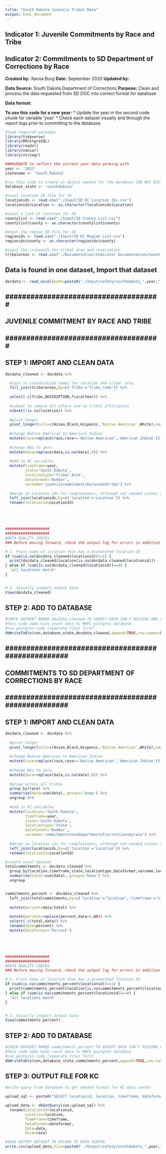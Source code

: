 ```yaml
---
title: "South Dakota Juvenile Tribal Data"
output: html_document
---
```


## Indicator 1: Juvenile Commitments by Race and Tribe
## Indicator 2: Commitments to SD Department of Corrections by Race

**Created by:** Xanna Burg
**Date:** September 2020
**Updated by:**

**Data Source:** South Dakota Department of Corrections
**Purpose:** Clean and process the data requested from SD DOC into correct format for database

**Data format:** 


**To use this code for a new year:**
* Update the year in the second code chunk for variable 'year'
* Check each dataset visually and through the report logs prior to committing to the database.


```r
#load required packages
library(tidyverse)
library(RPostgreSQL)
library(readxl)
library(naniar)
library(stringr)
```


```r
####UPDATE to reflect the current year data working with
year <- '2023'
statename <- 'South Dakota'

#run this code to create an object needed for the database (DO NOT EDIT)
database_state <- 'southdakota'

#input location ID file for SD
locationids <- read.csv("./Input/SD KC Location IDs.csv")
locationids$Location <- as.character(locationids$Location)

#input a list of counties for SD
countylist <- read.csv("./Input/SD County List.csv")
countylist$county <- as.character(countylist$county)

#input the region ID file for SD
regionids <- read.csv("./Input/SD KC Region List.csv")
regionids$county <- as.character(regionids$county)

#input the crosswalk for tribal area and reservation
tribalareas <- read.csv("./Documentation/Indicator Documentation/South Dakota Data Requests/southdakota_tribalareareservationcrosswalk.csv")
```

## Data is found in one dataset, Import that dataset
```r
docdata <- read_excel(path=paste0("./Input/safety/southdakota_",year,"_juvenilecommitmentsbyraceandtribe.xlsx")) 
```



## ##################################### ##
## JUVENILE COMMITMENT BY RACE AND TRIBE ##
## ##################################### ##

## STEP 1: IMPORT AND CLEAN DATA
```r
docdata_cleaned <- docdata %>%

  #join in standardized names for location and tribal area
  full_join(tribalareas,by=c('Tribe'='Tribe_code')) %>%
  
  select(-c(Tribe,DESCRIPTION,fiscalYear)) %>%
  
  #subset to remove all others and no tribal affiliation
  subset(!is.na(location)) %>%
  
  #pivot longer
  pivot_longer(cols=c(Asian,Black,Hispanic,`Native American`,White),names_to='race',values_to='data') %>%
  
  #change Native American to American Indian
  mutate(race=replace(race,race=='Native American','American Indian')) %>%
  
  #change NAs to zero
  mutate(data=replace(data,is.na(data),0)) %>%
  
  #add in KC variables
  mutate(timeframe=year,
         state='South Dakota',
         locationtype='Tribal Area',
         dataformat='Number',
         varname='juvenilecommitmentsbyraceandtribe') %>%
  
  #merge in location ids for completeness, although not needed unless adding to KC
  left_join(locationids,by=c('location'='Location')) %>%
  rename(locationid=LocationId)





####################
####################
#DATA QUALITY CHECKS
### Before moving forward, check the output log for errors in addition to checking specifically for these quality checks

# 1. Print name of location that has a mismatched location ID
if (sum(is.na(docdata_cleaned$locationid))>=1) {
  print(docdata_cleaned$location[is.na(docdata_cleaned$locationid)])
} else if (sum(is.na(docdata_cleaned$locationid))==0) {
  'all locations match'
}


# 2. Visually inspect output data
View(docdata_cleaned)
```

## STEP 2: ADD TO DATABASE
```r
#CHECK DATASET NAMED docdata_cleaned TO VERIFY DATA ISN'T MISSING AND APPEARS CORRECT
#this code adds kids count data to MBPC postgres database
#run postgres code (separate file) first
dbWriteTable(con,database_state,docdata_cleaned,append=TRUE,row.names=FALSE)
```




## ################################################### ##
## COMMITMENTS TO SD DEPARTMENT OF CORRECTIONS BY RACE ##
## ################################################### ##

## STEP 1: IMPORT AND CLEAN DATA
```r
docdata_cleaned <- docdata %>%
  
  #pivot longer
  pivot_longer(cols=c(Asian,Black,Hispanic,`Native American`,White),names_to='race',values_to='data') %>%
  
  #change Native American to American Indian
  mutate(race=replace(race,race=='Native American','American Indian')) %>%
  
  #change NAs to zero
  mutate(data=replace(data,is.na(data),0)) %>%
  
  #group across all tribes
  group_by(race) %>%
  summarise(data=sum(data),.groups='keep') %>%
  ungroup %>%
  
  #add in KC variables
  mutate(location='South Dakota',
         timeframe=year,
         state='South Dakota',
         locationtype='State',
         dataformat='Number',
         varname='commitmentstosddepartmentofcorrectionsbyrace') %>%
  
  #merge in location ids for completeness, although not needed unless adding to KC
  left_join(locationids,by=c('location'='Location')) %>%
  rename(locationid=LocationId)

#create total dataset
totalcommitments <- docdata_cleaned %>%
  group_by(location,timeframe,state,locationtype,dataformat,varname,locationid) %>%
  summarise(total=sum(data),.groups='keep') %>%
  ungroup 


commitments_percent <- docdata_cleaned %>%
  left_join(totalcommitments,by=c('location'='location','timeframe'='timeframe','state'='state','locationtype'='locationtype','dataformat'='dataformat','varname'='varname','locationid'='locationid')) %>%
  
  mutate(percent=data/total) %>%
  
  mutate(percent=replace(percent,data<4,NA)) %>%
  select(-c(total,data)) %>%
  rename(data=percent) %>%
  mutate(dataformat='Percent')





####################
####################
#DATA QUALITY CHECKS
### Before moving forward, check the output log for errors in addition to checking specifically for these quality checks

# 1. Print name of location that has a mismatched location ID
if (sum(is.na(commitments_percent$locationid))>=1) {
  print(commitments_percent$location[is.na(commitments_percent$locationid)])
} else if (sum(is.na(commitments_percent$locationid))==0) {
  'all locations match'
}


# 2. Visually inspect output data
View(commitments_percent)
```

## STEP 2: ADD TO DATABASE
```r
#CHECK DATASET NAMED commitments_percent TO VERIFY DATA ISN'T MISSING AND APPEARS CORRECT
#this code adds kids count data to MBPC postgres database
#run postgres code (separate file) first
dbWriteTable(con,database_state,commitments_percent,append=TRUE,row.names=FALSE)
```

## STEP 3: OUTPUT FILE FOR KC
```r
#write query from database to get needed format for KC data center

upload_sql <- paste0("SELECT locationid, location, timeframe, dataformat, race, data FROM southdakota WHERE timeframe='",year,"' AND varname='commitmentstosddepartmentofcorrectionsbyrace';")

upload_data <- dbGetQuery(con,upload_sql) %>%
  rename(LocationId=locationid,
         Location=location,
         TimeFrame=timeframe,
         DataFormat=dataformat,
         Data=data,
         Race=race)

#SAVE OUTPUT DATASET TO UPLOAD TO DATA CENTER
write.csv(upload_data,file=paste0("./Output/safety/southdakota_",year,"_commitmentstosddepartmentofcorrectionsbyrace.csv"),row.names=FALSE)
```
